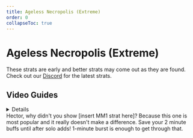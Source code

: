 ```yaml
---
title: Ageless Necropolis (Extreme)
order: 0
collapseToc: true
---
```


# Ageless Necropolis (Extreme)

These strats are early and better strats may come out as they are found. Check out our <a href="https://discord.com/invite/naurffxiv" class="text-blue-500 underline">Discord</a> for the latest strats.

## Video Guides

<Details title="Ageless Necropolis Extreme Guide">
  <YouTube videoId="2RsWkk8bxyk" />
</Details>

<Callout>
  Hector, why didn't you show [insert MM1 strat here]? Because this one is most
  popular and it really doesn't make a difference.
</Callout>
<Callout>
  Save your 2 minute buffs until after solo adds! 1-minute burst is enough to
  get through that.
</Callout>
